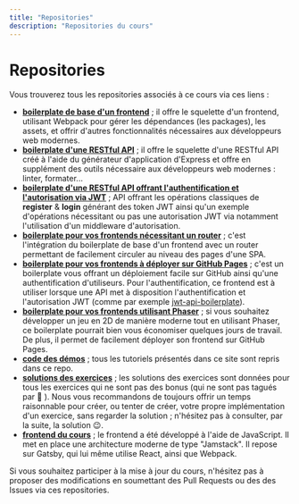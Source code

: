 ```yaml
---
title: "Repositories"
description: "Repositories du cours"
---
```


# Repositories
Vous trouverez tous les repositories associés à ce cours via ces liens :

- [**boilerplate de base d'un frontend**](https://github.com/e-vinci/js-basic-boilerplate) ; il offre le squelette d'un frontend, utilisant Webpack pour gérer les dépendances (les packages), les assets, et offrir d'autres fonctionnalités nécessaires aux développeurs web modernes.
- [**boilerplate d'une RESTful API**](https://github.com/e-vinci/basic-api-boilerplate) ; il offre le squelette d'une RESTful API créé à l'aide du générateur d'application d'Express et offre en supplément des outils nécessaire aux développeurs web modernes : linter, formater...
- [**boilerplate d'une RESTful API offrant l'authentification et l'autorisation via JWT**](https://github.com/e-vinci/jwt-api-boilerplate) ; API offrant les opérations classiques de **register** & **login** générant des token JWT ainsi qu'un exemple d'opérations nécessitant ou pas une autorisation JWT via notamment l'utilisation d'un middleware d'autorisation. 
- [**boilerplate pour vos frontends nécessitant un router**](https://github.com/e-vinci/js-router-boilerplate) ; c'est l'intégration du boilerplate de base d'un frontend avec un router permettant de facilement circuler au niveau des pages d'une SPA.
- [**boilerplate pour vos frontends à déployer sur GitHub Pages**](https://github.com/e-vinci/js-frontend-boilerplate) ; c'est un boilerplate vous offrant un déploiement facile sur GitHub ainsi qu'une authentification d'utiliseurs. Pour l'authentification, ce frontend est à utiliser lorsque une API met à disposition l'authentification et l'autorisation JWT (comme par exemple [jwt-api-boilerplate](https://github.com/e-vinci/jwt-api-boilerplate)).
- [**boilerplate pour vos frontends utilisant Phaser**](https://github.com/e-vinci/js-phaser-boilerplate) ; si vous souhaitez développer un jeu en 2D de manière moderne tout en utilisant Phaser, ce boilerplate pourrait bien vous économiser quelques jours de travail. De plus, il permet de facilement déployer son frontend sur GitHub Pages.
- [**code des démos**](https://github.com/e-vinci/js-demos) ; tous les tutoriels présentés dans ce site sont repris dans ce repo.
- [**solutions des exercices**](https://github.com/e-vinci/js-exercises.git) ; les solutions des exercices sont données pour tous les exercices qui ne sont pas des bonus (qui ne sont pas tagués par 🍬 ). Nous vous recommandons de toujours offrir un temps raisonnable pour créer, ou tenter de créer, votre propre implémentation d'un exercice, sans regarder la solution ; n'hésitez pas à consulter, par la suite, la solution 😉. 
- [**frontend du cours**](https://github.com/e-vinci/web2) ; le frontend a été développé à l'aide de JavaScript. Il met en place une architecture moderne de type "Jamstack". Il repose sur Gatsby, qui lui même utilise React, ainsi que Webpack.

Si vous souhaitez participer à la mise à jour du cours, n'hésitez pas à proposer des modifications en soumettant des Pull Requests ou des des Issues via ces repositories.
